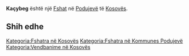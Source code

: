 {{Fshat në Kosovës
 | Emri                = Kaçybeg
| sqi_N_name = Kaçybeg
| sqi_N_FULL_NAME_RO = Kaçybeg
| sqi_N_FULL_NAME_ND_RO = Kacybeg
| sqi_N_SORT_NAME_RG = KACYBEG
| sqi_N_FULL_NAME_RG = Kaçybeg
| sqi_N_FULL_NAME_ND_RG = Kacybeg
| sqi_V_name = Kaçibegu
| sqi_V_FULL_NAME_RO = Kaçibegu Kaçubeg Kaçubegu Kaqibeg Kaçibeg
| sqi_V_FULL_NAME_ND_RO = Kacibegu Kacubeg Kacubegu Kaqibeg Kacibeg
| sqi_V_SORT_NAME_RG = KACIBEGU KACUBEG KACUBEGU KAQIBEG KACIBEG
| sqi_V_FULL_NAME_RG = Kaçibegu Kaçubeg Kaçubegu Kaqibeg Kaçibeg
| sqi_V_FULL_NAME_ND_RG = Kacibegu Kacubeg Kacubegu Kaqibeg Kacibeg
| srp_N_name = Kačibeg
| srp_N_FULL_NAME_RO = Kačibeg
| srp_N_FULL_NAME_ND_RO = Kacibeg
| srp_N_SORT_NAME_RG = KACIBEG
| srp_N_FULL_NAME_RG = Kačibeg
| srp_N_FULL_NAME_ND_RG = Kacibeg
| srp_NS_name = Качибег
| srp_NS_FULL_NAME_RO = Качибег
| srp_NS_FULL_NAME_ND_RO = Качибег
| srp_NS_SORT_NAME_RG = КАЧИБЕГ
| srp_NS_FULL_NAME_RG = Качибег
| srp_NS_FULL_NAME_ND_RG = Качибег
| srp_V_name = Kačibek
| srp_V_FULL_NAME_RO = Kačibek
| srp_V_FULL_NAME_ND_RO = Kacibek
| srp_V_SORT_NAME_RG = KACIBEK
| srp_V_FULL_NAME_RG = Kačibek
| srp_V_FULL_NAME_ND_RG = Kacibek

 | Emri (Rasa dhanore) = 
 | Figura              = 
 | Shteti              = Kosovo
 | Komuna              = Podujevë
 | Kodi postar         = 
 | Sipërfaqja          = 

 | Popullsia           = 

 | Regj. i popullsisë  = 
 | Dend. e popullsisë  = 
 | Faqja zyrtare       = 
 <!--- Koordinatat ----> 
 | Gjerësia            = 42.834722
 | Gjatësia            = 21.205833
 | Lartësia            = 
}}
'''Kaçybeg''' është një [[Fshat]] në [[Podujevë]] të [[Kosovës]].

<!-- == Gjeografia == -->
<!-- == Historia == -->
<!-- == Demografia == -->
== Shih edhe ==
{{Komuna Podujevë}}
{{Kosovo-Administrata-Cung}}

[[Kategoria:Fshatra në Kosovës]]
[[Kategoria:Fshatra në Kommunes Podujevë]]
[[Kategoria:Vendbanime në Kosovës]]